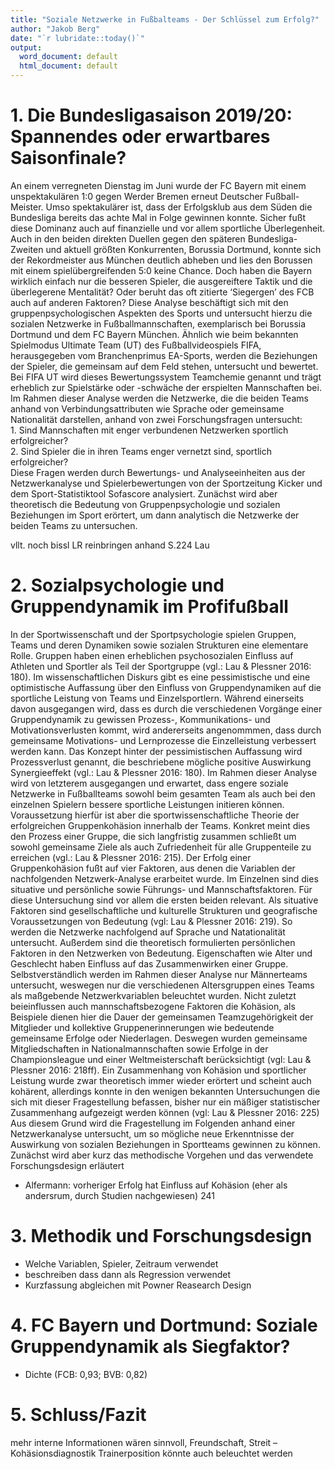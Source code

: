 ```yaml
---
title: "Soziale Netzwerke in Fußbalteams - Der Schlüssel zum Erfolg?"
author: "Jakob Berg"
date: "`r lubridate::today()`"
output:
  word_document: default
  html_document: default
---
```


# 1. Die Bundesligasaison 2019/20: Spannendes oder erwartbares Saisonfinale? 

An einem verregneten Dienstag im Juni wurde der FC Bayern mit einem unspektakulären 1:0 gegen Werder Bremen erneut Deutscher Fußball-Meister. Umso spektakulärer ist, dass der Erfolgsklub aus dem Süden die Bundesliga bereits das achte Mal in Folge gewinnen konnte. Sicher fußt diese Dominanz auch auf finanzielle und vor allem sportliche Überlegenheit. Auch in den beiden direkten Duellen gegen den späteren Bundesliga-Zweiten und aktuell größten Konkurrenten, Borussia Dortmund, konnte sich der Rekordmeister aus München deutlich abheben und lies den Borussen mit einem spielübergreifenden 5:0 keine Chance. Doch haben die Bayern wirklich einfach nur die besseren Spieler, die ausgereiftere Taktik und die überlegerene Mentalität? Oder beruht das oft zitierte 'Siegergen' des FCB auch auf anderen Faktoren? Diese Analyse beschäftigt sich mit den gruppenpsychologischen Aspekten des Sports und untersucht hierzu die sozialen Netzwerke in Fußballmannschaften, exemplarisch bei Borussia Dortmund und dem FC Bayern München. Ähnlich wie beim bekannten Spielmodus Ultimate Team (UT) des Fußballvideospiels FIFA, herausgegeben vom Branchenprimus EA-Sports, werden die Beziehungen der Spieler, die gemeinsam auf dem Feld stehen, untersucht und bewertet. Bei FIFA UT wird dieses Bewertungssystem Teamchemie genannt und trägt erheblich zur Spielstärke oder -schwäche der erspielten Mannschaften bei. Im Rahmen dieser Analyse werden die Netzwerke, die die beiden Teams anhand von Verbindungsattributen wie Sprache oder gemeinsame Nationalität darstellen, anhand von zwei Forschungsfragen untersucht:  
  1. Sind Mannschaften mit enger verbundenen Netzwerken sportlich erfolgreicher?    
  2. Sind Spieler die in ihren Teams enger vernetzt sind, sportlich erfolgreicher?  
Diese Fragen werden durch Bewertungs- und Analyseeinheiten aus der Netzwerkanalyse und Spielerbewertungen von der Sportzeitung Kicker und dem Sport-Statistiktool Sofascore analysiert. Zunächst wird aber theoretisch die Bedeutung von Gruppenpsychologie und sozialen Beziehungen im Sport erörtert, um dann analytisch die Netzwerke der beiden Teams zu untersuchen. 

vllt. noch bissl LR reinbringen anhand S.224 Lau

# 2. Sozialpsychologie und Gruppendynamik im Profifußball

In der Sportwissenschaft und der Sportpsychologie spielen Gruppen, Teams und deren Dynamiken sowie sozialen Strukturen eine elementare Rolle. Gruppen haben einen erheblichen psychosozialen Einfluss auf Athleten und Sportler als Teil der Sportgruppe (vgl.: Lau & Plessner 2016: 180). Im wissenschaftlichen Diskurs gibt es eine pessimistische und eine optimistische Auffassung über den Einfluss von Gruppendynamiken auf die sportliche Leistung von Teams und Einzelsportlern. Während einerseits davon ausgegangen wird, dass es durch die verschiedenen Vorgänge einer Gruppendynamik zu gewissen Prozess-, Kommunikations- und Motivationsverlusten kommt, wird andererseits angenommmen, dass durch gemeinsame Motivations- und Lernprozesse die Einzelleistung verbessert werden kann. Das Konzept hinter der pessimistischen Auffassung wird Prozessverlust genannt, die beschriebene mögliche positive Auswirkung Synergieeffekt (vgl.: Lau & Plessner 2016: 180). Im Rahmen dieser Analyse wird von letzterem ausgegangen und erwartet, dass engere soziale Netzwerke in Fußballteams sowohl beim gesamten Team als auch bei den einzelnen Spielern bessere sportliche Leistungen initieren können. Voraussetzung hierfür ist aber die sportwissenschaftliche Theorie der erfolgreichen Gruppenkohäsion innerhalb der Teams. 
Konkret meint dies den Prozess einer Gruppe, die sich langfristig zusammen schließt um sowohl gemeinsame Ziele als auch Zufriedenheit für alle Gruppenteile zu erreichen (vgl.: Lau & Plessner 2016: 215). Der Erfolg einer Gruppenkohäsion fußt auf vier Faktoren, aus denen die Variablen der nachfolgenden Netzwerk-Analyse erarbeitet wurde. Im Einzelnen sind dies situative und persönliche sowie Führungs- und Mannschaftsfaktoren. Für diese Untersuchung sind vor allem die ersten beiden relevant. Als situative Faktoren sind gesellschaftliche und kulturelle Strukturen und geografische Voraussetzungen von Bedeutung (vgl: Lau & Plessner 2016: 219). So werden die Netzwerke nachfolgend auf Sprache und Natationalität untersucht. Außerdem sind die theoretisch formulierten persönlichen Faktoren in den Netzwerken von Bedeutung. Eigenschaften wie Alter und Geschlecht haben Einfluss auf das Zusammenwirken einer Gruppe. Selbstverständlich werden im Rahmen dieser Analyse nur Männerteams untersucht, weswegen nur die verschiedenen Altersgruppen eines Teams als maßgebende Netzwerkvariablen beleuchtet wurden. Nicht zuletzt beieinflussen auch mannschaftsbezogene Faktoren die Kohäsion, als Beispiele dienen hier die Dauer der gemeinsamen Teamzugehörigkeit der Mitglieder und kollektive Gruppenerinnerungen wie bedeutende gemeinsame Erfolge oder Niederlagen. Deswegen wurden gemeinsame Mitgliedschaften in Nationalmannschaften sowie Erfolge in der Championsleague und einer Weltmeisterschaft berücksichtigt (vgl: Lau & Plessner 2016: 218ff). 
Ein Zusammenhang von Kohäsion und sportlicher Leistung wurde zwar theoretisch immer wieder erörtert und scheint auch kohärent, allerdings konnte in den wenigen bekannten Untersuchungen die sich mit dieser Fragestellung befassen, bisher nur ein mäßiger statistischer Zusammenhang aufgezeigt werden können (vgl: Lau & Plessner 2016: 225) Aus diesem Grund wird die Fragestellung im Folgenden anhand einer Netzwerkanalyse untersucht, um so mögliche neue Erkenntnisse der Auswirkung von sozialen Beziehungen in Sportteams gewinnen zu können. Zunächst wird aber kurz das methodische Vorgehen und das verwendete Forschungsdesign erläutert

- Alfermann: vorheriger Erfolg hat Einfluss auf Kohäsion (eher als andersrum, durch Studien nachgewiesen) 241

# 3. Methodik und Forschungsdesign

- Welche Variablen, Spieler, Zeitraum verwendet
- beschreiben dass dann als Regression verwendet
- Kurzfassung abgleichen mit Powner Reasearch Design

# 4. FC Bayern und Dortmund: Soziale Gruppendynamik als Siegfaktor? 
- Dichte (FCB: 0,93; BVB: 0,82)  

# 5. Schluss/Fazit

mehr interne Informationen wären sinnvoll, Freundschaft, Streit --Kohäsionsdiagnostik
Trainerposition könnte auch beleuchtet werden

